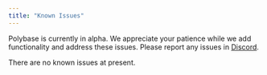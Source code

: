 ```yaml
---
title: "Known Issues"
---
```


Polybase is currently in alpha. We appreciate your patience while we add
functionality and address these issues. Please report any issues in
[Discord](https://discord.gg/DrXkRpCFDX).

There are no known issues at present.

